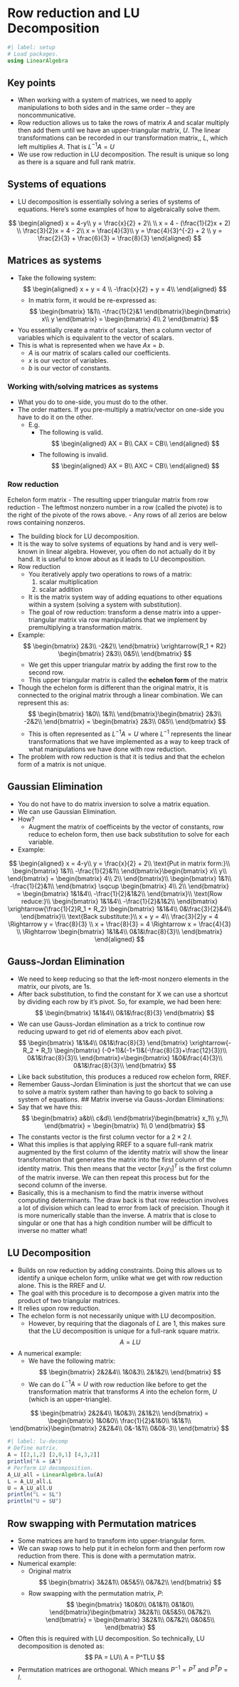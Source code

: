 # Row reduction and LU Decomposition

```julia
#| label: setup
# Load packages.
using LinearAlgebra
```
## Key points

- When working with a system of matrices, we need to apply manipulations to both sides and in the same order -- they are noncommunicative.
- Row reduction allows us to take the rows of matrix $A$ and scalar multiply then add them until we have an upper-triangular matrix, $U$. The linear transformations can be recorded in our transformation matrix,, $L$, which left multiplies $A$. That is $L^{-1}A = U$
- We use row reduction in LU decomposition. The result is unique so long as there is a square and full rank matrix.

## Systems of equations

- LU decomposition is essentially solving a series of systems of equations. Here's some examples of how to algebraically solve them.

$$
\begin{aligned}
    x = 4-y\\
    y = \frac{x}{2} + 2\\
    \\
    x = 4 - (\frac{1}{2}x + 2) \\
    \frac{3}{2}x = 4 - 2\\
    x = \frac{4}{3}\\
    y = \frac{4}{3}^{-2} + 2 \\
    y = \frac{2}{3} + \frac{6}{3} = \frac{8}{3}
\end{aligned}
$$

## Matrices as systems
- Take the following system:
$$
\begin{aligned}
    x + y = 4 \\
    -\frac{x}{2} + y = 4\\
\end{aligned}
$$
    - In matrix form, it would be re-expressed as:
$$
\begin{bmatrix}
    1&1\\
    -\frac{1}{2}&1
\end{bmatrix}\begin{bmatrix}
    x\\
    y
\end{bmatrix} = \begin{bmatrix}
    4\\
    2
\end{bmatrix}
$$
- You essentially create a matrix of scalars, then a column vector of variables which is equivalent to the vector of scalars.
- This is what is represented when we have $Ax = b$.
    - $A$ is our matrix of scalars called our coefficients.
    - $x$ is our vector of variables.
    - $b$ is our vector of constants.

### Working with/solving matrices as systems
- What you do to one-side, you must do to the other.
- The order matters. If you pre-multiply a matrix/vector on one-side you have to do it on the other.
    - E.g.
        - The following is valid.
    $$
    \begin{aligned}
        AX = B\\
        CAX = CB\\
    \end{aligned}
    $$
        - The following is invalid.
    $$
    \begin{aligned}
        AX = B\\
        AXC = CB\\
    \end{aligned}
    $$

### Row reduction

::: {.callout-note title="Definitions"}
Echelon form matrix
    - The resulting upper triangular matrix from row reduction
    - The leftmost nonzero number in a row (called the pivote) is to the right of the pivote of the rows above.
    - Any rows of all zerios are below rows containing nonzeros.
:::

- The building block for LU decomposition.
- It is the way to solve systems of equations by hand and is very well-known in linear algebra. However, you often do not actually do it by hand. It is useful to know about as it leads to LU decomposition.
- Row reduction
    - You iteratively apply two operations to rows of a matrix:
        1. scalar multiplication
        2. scalar addition
    - It is the matrix system way of adding equations to other equations within a system (solving a system with substitution).
    - The goal of row reduction: transform a dense matrix into a upper-triangular matrix via row manipulations that we implement by premultiplying a transformation matrix.
- Example:
    $$
    \begin{bmatrix}
        2&3\\
        -2&2\\
    \end{bmatrix} \xrightarrow{R_1 + R2} \begin{bmatrix}
        2&3\\
        0&5\\
    \end{bmatrix}
    $$
    - We get this upper triangular matrix by adding the first row to the second row.
    - This upper triangular matrix is called the **echelon form** of the matrix
- Though the echelon form is different than the original matrix, it is connected to the original matrix through a linear combination. We can represent this as:
$$
\begin{bmatrix}
    1&0\\
    1&1\\
\end{bmatrix}\begin{bmatrix}
    2&3\\
    -2&2\\
\end{bmatrix} = \begin{bmatrix}
    2&3\\
    0&5\\
\end{bmatrix}
$$
    - This is often represented as $L^{-1}A = U$ where $L^{-1}$ represents the linear transformations that we have implemented as a way to keep track of what manipulations we have done with row reduction.
- The problem with row reduction is that it is tedius and that the echelon form of a matrix is not unique.

## Gaussian Elimination
- You do not have to do matrix inversion to solve a matrix equation.
- We can use Gaussian Elimination.
- How?
    - Augment the matrix of coefficeints by the vector of constants, row reduce to echelon form, then use back substitution to solve for each variable.

- Example:

$$
\begin{aligned}
    x = 4-y\\
    y = \frac{x}{2} + 2\\
    \text{Put in matrix form:}\\
    \begin{bmatrix}
        1&1\\
        -\frac{1}{2}&1\\
    \end{bmatrix}\begin{bmatrix}
        x\\
        y\\
    \end{bmatrix} = \begin{bmatrix}
        4\\
        2\\
    \end{bmatrix}\\
    \begin{bmatrix}
        1&1\\
        -\frac{1}{2}&1\\
    \end{bmatrix} \sqcup \begin{bmatrix}
        4\\
        2\\
    \end{bmatrix} = \begin{bmatrix}
        1&1&4\\
        -\frac{1}{2}&1&2\\
    \end{bmatrix}\\
    \text{Row reduce:}\\
    \begin{bmatrix}
        1&1&4\\
        -\frac{1}{2}&1&2\\
    \end{bmatrix} \xrightarrow{\frac{1}{2}R_1 + R_2} \begin{bmatrix}
        1&1&4\\
        0&\frac{3}{2}&4\\
    \end{bmatrix}\\
    \text{Back substitute:}\\
    x + y = 4\\
    \frac{3}{2}y = 4 \Rightarrow y =  \frac{8}{3} \\
    x + \frac{8}{3} = 4 \Rightarrow x = \frac{4}{3} \\
    \Rightarrow \begin{bmatrix}
        1&1&4\\
        0&1&\frac{8}{3}\\
    \end{bmatrix}
\end{aligned}
$$

## Gauss-Jordan Elimination
- We need to keep reducing so that the left-most nonzero elements in the matrix, our pivots, are 1s.
- After back substitution, to find the constant for X we can use a shortcut by dividing each row by it's pivot. So, for example, we had been here:
$$
\begin{bmatrix}
    1&1&4\\
    0&1&\frac{8}{3}
\end{bmatrix}
$$
- We can use Gauss-Jordan elimination as a trick to continue row reducing upward to get rid of elements abov each pivot.
$$
\begin{bmatrix}
    1&1&4\\
    0&1&\frac{8}{3}
\end{bmatrix} \xrightarrow{-R_2 + R_1} \begin{bmatrix}
    (-0+1)&(-1+1)&(-\frac{8}{3}+\frac{12}{3})\\
    0&1&\frac{8}{3}\\
\end{bmatrix}=\begin{bmatrix}
    1&0&\frac{4}{3}\\
    0&1&\frac{8}{3}\\
\end{bmatrix}
$$
- Like back substitution, this produces a reduced row echelon form, RREF.
- Remember Gauss-Jordan Elimination is just the shortcut that we can use to solve a matrix system rather than having to go back to solving a system of equations.
## Matrix inverse via Gauss-Jordan Eliminations:
- Say that we have this:
$$
\begin{bmatrix}
    a&b\\
    c&d\\
\end{bmatrix}\begin{bmatrix}
    x_1\\
    y_1\\
\end{bmatrix} = \begin{bmatrix}
    1\\
    0
\end{bmatrix}
$$
- The constants vector is the first column vector for a $2\times 2$ $I$.
- What this implies is that applying RREF to a square full-rank matrix augmented by the first column of the identity matrix will show the linear transformation that generates the matrix into the first column of the identity matrix. This then means that the vector $[x_1 y_1]^T$ is the first column of the matrix inverse. We can then repeat this process but for the second column of the inverse.
- Basically, this is a mechanism to find the matrix inverse without computing determinants. The draw back is that row redeuction involves a lot of division which can lead to error from lack of precision. Though it is more numerically stable than the inverse. A matrix that is close to singular or one that has a high condition number will be difficult to inverse no matter what!

## LU Decomposition
- Builds on row reduction by adding constraints. Doing this allows us to identify a unique echelon form, unlike what we get with row reduction alone. This is the RREF and $U$.
- The goal with this procedure is to decompose a given matrix into the product of two triangular matrices.
- It relies upon row reduction.
- The echelon form is not necessarily unique with LU decomposition.
    - However, by requiring that the diagonals of $L$ are 1, this makes sure that the LU decomposition is unique for a full-rank square matrix.
$$
A = LU
$$
- A numerical example:
    - We have the following matrix:
$$
\begin{bmatrix}
    2&2&4\\
    1&0&3\\
    2&1&2\\
\end{bmatrix}
$$
    - We can do $L^{-1}A=U$ with row reduction like before to get the transformation matrix  that transforms $A$ into the echelon form, $U$ (which is an upper-triangle).

$$
\begin{bmatrix}
    2&2&4\\
    1&0&3\\
    2&1&2\\
\end{bmatrix} = \begin{bmatrix}
    1&0&0\\
    \frac{1}{2}&1&0\\
    1&1&1\\
\end{bmatrix}\begin{bmatrix}
    2&2&4\\
    0&-1&1\\
    0&0&-3\\
\end{bmatrix}
$$

```julia
#| label: lu-decomp
# Define matrix.
A = [[2,1,2] [2,0,1] [4,3,2]]
println("A = $A")
# Perform LU decomposition.
A_LU_all = LinearAlgebra.lu(A)
L = A_LU_all.L
U = A_LU_all.U
println("L = $L")
println("U = $U")
```
## Row swapping with Permutation matrices
- Some matrices are hard to transform into upper-triangular form.
- We can swap rows to help put it in echelon form and then perform row reduction from there. This is done with a permutation matrix.
- Numerical example:
    - Original matrix
    $$
    \begin{bmatrix}
        3&2&1\\
        0&5&5\\
        0&7&2\\
    \end{bmatrix}
    $$
    - Row swapping with the permutation matrix, $P$:
    $$
    \begin{bmatrix}
        1&0&0\\
        0&1&1\\
        0&1&0\\
    \end{bmatrix}\begin{bmatrix}
        3&2&1\\
        0&5&5\\
        0&7&2\\
    \end{bmatrix} = \begin{bmatrix}
        3&2&1\\
        0&7&2\\
        0&0&5\\
    \end{bmatrix}
    $$
- Often this is required with LU decomposition. So technically, LU decomposition is denoted as:
$$
PA = LU\\
A = P^TLU
$$
- Permutation matrices are orthogonal. Which means $P^{-1} = P^T$ and $P^TP = I$.
